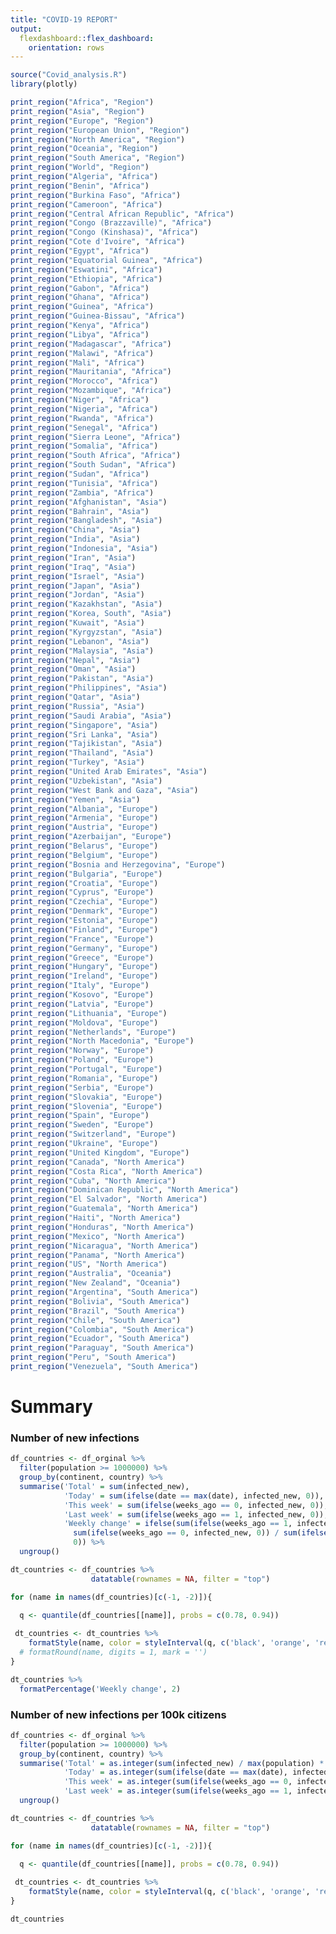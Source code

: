```yaml
---
title: "COVID-19 REPORT"
output: 
  flexdashboard::flex_dashboard:
    orientation: rows
---
```


```r
source("Covid_analysis.R")
library(plotly)
```

<style>                     
.desktop-layout {
  background-color:white;
}
</style>   

```r
print_region("Africa", "Region")
print_region("Asia", "Region")
print_region("Europe", "Region")
print_region("European Union", "Region")
print_region("North America", "Region")
print_region("Oceania", "Region")
print_region("South America", "Region")
print_region("World", "Region")
print_region("Algeria", "Africa")
print_region("Benin", "Africa")
print_region("Burkina Faso", "Africa")
print_region("Cameroon", "Africa")
print_region("Central African Republic", "Africa")
print_region("Congo (Brazzaville)", "Africa")
print_region("Congo (Kinshasa)", "Africa")
print_region("Cote d'Ivoire", "Africa")
print_region("Egypt", "Africa")
print_region("Equatorial Guinea", "Africa")
print_region("Eswatini", "Africa")
print_region("Ethiopia", "Africa")
print_region("Gabon", "Africa")
print_region("Ghana", "Africa")
print_region("Guinea", "Africa")
print_region("Guinea-Bissau", "Africa")
print_region("Kenya", "Africa")
print_region("Libya", "Africa")
print_region("Madagascar", "Africa")
print_region("Malawi", "Africa")
print_region("Mali", "Africa")
print_region("Mauritania", "Africa")
print_region("Morocco", "Africa")
print_region("Mozambique", "Africa")
print_region("Niger", "Africa")
print_region("Nigeria", "Africa")
print_region("Rwanda", "Africa")
print_region("Senegal", "Africa")
print_region("Sierra Leone", "Africa")
print_region("Somalia", "Africa")
print_region("South Africa", "Africa")
print_region("South Sudan", "Africa")
print_region("Sudan", "Africa")
print_region("Tunisia", "Africa")
print_region("Zambia", "Africa")
print_region("Afghanistan", "Asia")
print_region("Bahrain", "Asia")
print_region("Bangladesh", "Asia")
print_region("China", "Asia")
print_region("India", "Asia")
print_region("Indonesia", "Asia")
print_region("Iran", "Asia")
print_region("Iraq", "Asia")
print_region("Israel", "Asia")
print_region("Japan", "Asia")
print_region("Jordan", "Asia")
print_region("Kazakhstan", "Asia")
print_region("Korea, South", "Asia")
print_region("Kuwait", "Asia")
print_region("Kyrgyzstan", "Asia")
print_region("Lebanon", "Asia")
print_region("Malaysia", "Asia")
print_region("Nepal", "Asia")
print_region("Oman", "Asia")
print_region("Pakistan", "Asia")
print_region("Philippines", "Asia")
print_region("Qatar", "Asia")
print_region("Russia", "Asia")
print_region("Saudi Arabia", "Asia")
print_region("Singapore", "Asia")
print_region("Sri Lanka", "Asia")
print_region("Tajikistan", "Asia")
print_region("Thailand", "Asia")
print_region("Turkey", "Asia")
print_region("United Arab Emirates", "Asia")
print_region("Uzbekistan", "Asia")
print_region("West Bank and Gaza", "Asia")
print_region("Yemen", "Asia")
print_region("Albania", "Europe")
print_region("Armenia", "Europe")
print_region("Austria", "Europe")
print_region("Azerbaijan", "Europe")
print_region("Belarus", "Europe")
print_region("Belgium", "Europe")
print_region("Bosnia and Herzegovina", "Europe")
print_region("Bulgaria", "Europe")
print_region("Croatia", "Europe")
print_region("Cyprus", "Europe")
print_region("Czechia", "Europe")
print_region("Denmark", "Europe")
print_region("Estonia", "Europe")
print_region("Finland", "Europe")
print_region("France", "Europe")
print_region("Germany", "Europe")
print_region("Greece", "Europe")
print_region("Hungary", "Europe")
print_region("Ireland", "Europe")
print_region("Italy", "Europe")
print_region("Kosovo", "Europe")
print_region("Latvia", "Europe")
print_region("Lithuania", "Europe")
print_region("Moldova", "Europe")
print_region("Netherlands", "Europe")
print_region("North Macedonia", "Europe")
print_region("Norway", "Europe")
print_region("Poland", "Europe")
print_region("Portugal", "Europe")
print_region("Romania", "Europe")
print_region("Serbia", "Europe")
print_region("Slovakia", "Europe")
print_region("Slovenia", "Europe")
print_region("Spain", "Europe")
print_region("Sweden", "Europe")
print_region("Switzerland", "Europe")
print_region("Ukraine", "Europe")
print_region("United Kingdom", "Europe")
print_region("Canada", "North America")
print_region("Costa Rica", "North America")
print_region("Cuba", "North America")
print_region("Dominican Republic", "North America")
print_region("El Salvador", "North America")
print_region("Guatemala", "North America")
print_region("Haiti", "North America")
print_region("Honduras", "North America")
print_region("Mexico", "North America")
print_region("Nicaragua", "North America")
print_region("Panama", "North America")
print_region("US", "North America")
print_region("Australia", "Oceania")
print_region("New Zealand", "Oceania")
print_region("Argentina", "South America")
print_region("Bolivia", "South America")
print_region("Brazil", "South America")
print_region("Chile", "South America")
print_region("Colombia", "South America")
print_region("Ecuador", "South America")
print_region("Paraguay", "South America")
print_region("Peru", "South America")
print_region("Venezuela", "South America")
```

Summary {data-navmenu="Summary"}
=====================================

### Number of new infections

<style>                     
.chart-title  {
  margin-left: auto;
  margin-right: auto;
  font-size: 24px;
}
</style>   



```r
df_countries <- df_orginal %>%
  filter(population >= 1000000) %>%
  group_by(continent, country) %>%
  summarise('Total' = sum(infected_new),
            'Today' = sum(ifelse(date == max(date), infected_new, 0)),
            'This week' = sum(ifelse(weeks_ago == 0, infected_new, 0)),
            'Last week' = sum(ifelse(weeks_ago == 1, infected_new, 0)),
            'Weekly change' = ifelse(sum(ifelse(weeks_ago == 1, infected_new, 0)) > 50, 
              sum(ifelse(weeks_ago == 0, infected_new, 0)) / sum(ifelse(weeks_ago == 1, infected_new, 0)) - 1,
              0)) %>%
  ungroup()

dt_countries <- df_countries %>%
                  datatable(rownames = NA, filter = "top")

for (name in names(df_countries)[c(-1, -2)]){

  q <- quantile(df_countries[[name]], probs = c(0.78, 0.94))
  
 dt_countries <- dt_countries %>%
    formatStyle(name, color = styleInterval(q, c('black', 'orange', 'red')))
  # formatRound(name, digits = 1, mark = '')
}

dt_countries %>% 
  formatPercentage('Weekly change', 2)
```


### Number of new infections per 100k citizens

```r
df_countries <- df_orginal %>%
  filter(population >= 1000000) %>%
  group_by(continent, country) %>%
  summarise('Total' = as.integer(sum(infected_new) / max(population) * 100000),
            'Today' = as.integer(sum(ifelse(date == max(date), infected_new, 0)) / max(population) * 100000),
            'This week' = as.integer(sum(ifelse(weeks_ago == 0, infected_new, 0)) / max(population) * 100000),
            'Last week' = as.integer(sum(ifelse(weeks_ago == 1, infected_new, 0)) / max(population) * 100000)) %>%
  ungroup()

dt_countries <- df_countries %>%
                  datatable(rownames = NA, filter = "top")

for (name in names(df_countries)[c(-1, -2)]){

  q <- quantile(df_countries[[name]], probs = c(0.78, 0.94))
  
 dt_countries <- dt_countries %>%
    formatStyle(name, color = styleInterval(q, c('black', 'orange', 'red')))
}

dt_countries
```

